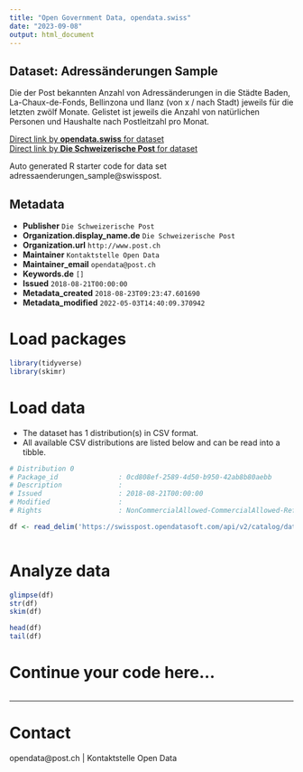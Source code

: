 ```yaml
---
title: "Open Government Data, opendata.swiss"
date: "2023-09-08"
output: html_document
---
```


## Dataset: Adressänderungen Sample

Die der Post bekannten Anzahl von Adressänderungen in die Städte Baden, La-Chaux-de-Fonds, Bellinzona und Ilanz (von x / nach Stadt) jeweils für die letzten zwölf Monate. Gelistet ist jeweils die Anzahl von natürlichen Personen und Haushalte nach Postleitzahl pro Monat.

[Direct link by **opendata.swiss** for dataset](https://opendata.swiss/de/dataset/adressaenderungen-sample)<br>
[Direct link by **Die Schweizerische Post** for dataset](https://swisspost.opendatasoft.com/explore/dataset/adressaenderungen_sample)

Auto generated R starter code for data set adressaenderungen_sample@swisspost.

## Metadata

- **Publisher** `Die Schweizerische Post`
- **Organization.display_name.de** `Die Schweizerische Post`
- **Organization.url** `http://www.post.ch`
- **Maintainer** `Kontaktstelle Open Data`
- **Maintainer_email** `opendata@post.ch`
- **Keywords.de** `[]`
- **Issued** `2018-08-21T00:00:00`
- **Metadata_created** `2018-08-23T09:23:47.601690`
- **Metadata_modified** `2022-05-03T14:40:09.370942`


# Load packages

```r

library(tidyverse)
library(skimr)

```

# Load data

-   The dataset has 1 distribution(s) in CSV format.
-   All available CSV distributions are listed below and can be read into a tibble.

```r

# Distribution 0
# Package_id               : 0cd808ef-2589-4d50-b950-42ab8b80aebb
# Description              : 
# Issued                   : 2018-08-21T00:00:00
# Modified                 : 
# Rights                   : NonCommercialAllowed-CommercialAllowed-ReferenceRequired

df <- read_delim('https://swisspost.opendatasoft.com/api/v2/catalog/datasets/adressaenderungen_sample/exports/csv')



```

# Analyze data

```r

glimpse(df)
str(df)
skim(df)

head(df)
tail(df)

```

# Continue your code here...

```r

```

------------------------------------------------------------------------

# Contact

opendata@post.ch | Kontaktstelle Open Data
